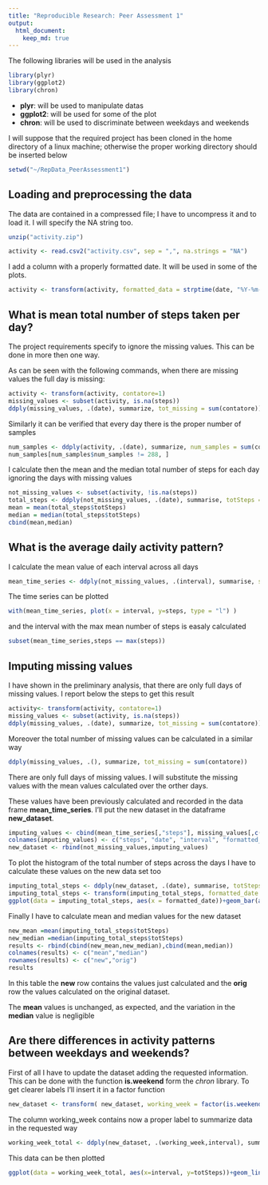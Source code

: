 ```yaml
---
title: "Reproducible Research: Peer Assessment 1"
output: 
  html_document:
    keep_md: true
---
```


The following libraries will be used in the analysis 

```r
library(plyr)
library(ggplot2)
library(chron)
```

* **plyr**: will be used to manipulate datas
* **ggplot2**: will be used for some of the plot
* **chron**: will be used to discriminate between weekdays and weekends

I will suppose that the required project has been cloned in the home 
directory of a linux machine; otherwise the proper working directory should be inserted below

```r
setwd("~/RepData_PeerAssessment1")
```

## Loading and preprocessing the data
The data are contained in a compressed file; I have to uncompress it and to load it. I will specify the NA string too.

```r
unzip("activity.zip")

activity <- read.csv2("activity.csv", sep = ",", na.strings = "NA")
```

I add a column with a properly formatted date. It will be used in some of the plots. 
```r
activity <- transform(activity, formatted_data = strptime(date, "%Y-%m-%d"))
```

## What is mean total number of steps taken per day?
The project requirements specify to ignore the missing values. This can be done in more then one way.

As can be seen with the following commands, when there are missing values the full day is missing:

```r
activity <- transform(activity, contatore=1)
missing_values <- subset(activity, is.na(steps))
ddply(missing_values, .(date), summarize, tot_missing = sum(contatore))
```

Similarly it can be verified that every day there is the proper number of samples 

```r
num_samples <- ddply(activity, .(date), summarize, num_samples = sum(contatore))
num_samples[num_samples$num_samples != 288, ]
```

I calculate then the mean and the median total number of steps for each day ignoring the days with missing values

```r
not_missing_values <- subset(activity, !is.na(steps))
total_steps <- ddply(not_missing_values, .(date), summarise, totSteps = sum(steps))
mean = mean(total_steps$totSteps)
median = median(total_steps$totSteps)
cbind(mean,median)
```

## What is the average daily activity pattern?
I calculate the mean value of each interval across all days
```r
mean_time_series <- ddply(not_missing_values, .(interval), summarise, steps = mean(steps))
```

The time series can be plotted
```r
with(mean_time_series, plot(x = interval, y=steps, type = "l") )
```

and the interval with the max mean number of steps is easaly calculated
```r
subset(mean_time_series,steps == max(steps))
```

## Imputing missing values

I have  shown in the preliminary analysis, that there are only full days of missing values. I report below the steps to get this result

```r
activity<- transform(activity, contatore=1)
missing_values <- subset(activity, is.na(steps))
ddply(missing_values, .(date), summarize, tot_missing = sum(contatore))
```

Moreover the total number of missing values can be calculated in a similar way

```r
ddply(missing_values, .(), summarize, tot_missing = sum(contatore))
```

There are only full days of missing values. I will substitute the missing values with the mean values calculated over the orther days. 

These values have been previously calculated and recorded in the data frame **mean_time_series**. I'll put the new dataset in the dataframe **new_dataset**.  

```r
imputing_values <- cbind(mean_time_series[,"steps"], missing_values[,c("date", "interval", "formatted_data","contatore")])
colnames(imputing_values) <- c("steps", "date", "interval", "formatted_data", "contatore")
new_dataset <- rbind(not_missing_values,imputing_values)
```

To plot the histogram of the total number of steps across the days I have to calculate these values on the new data set too

```r
imputing_total_steps <- ddply(new_dataset, .(date), summarise, totSteps = sum(steps))
imputing_total_steps <- transform(imputing_total_steps, formatted_date = strptime(date, "%Y-%m-%d"))
ggplot(data = imputing_total_steps, aes(x = formatted_date))+geom_bar(aes(y=totSteps),stat ="identity")+ylab("Number of steps")+xlab("date")
```

Finally I have to calculate mean and median values for the new dataset

```r
new_mean =mean(imputing_total_steps$totSteps)
new_median =median(imputing_total_steps$totSteps)
results <- rbind(cbind(new_mean,new_median),cbind(mean,median))
colnames(results) <- c("mean","median")
rownames(results) <- c("new","orig")
results
```

In this table the **new** row contains the values just calculated and the **orig** row the values calculated on the original dataset.

The **mean** values is unchanged, as expected, and the variation in the **median** value is negligible

## Are there differences in activity patterns between weekdays and weekends?

First of all I have to update the dataset adding the requested information. This can be done with the function **is.weekend** form the *chron* library. To get clearer labels I'll insert it in a factor function
```r
new_dataset <- transform( new_dataset, working_week = factor(is.weekend(formatted_data), levels=c(TRUE, FALSE), labels=c('weekend', 'weekday')) )
```
 
The column working_week contains now a proper label to summarize data in the requested way
```r
working_week_total <- ddply(new_dataset, .(working_week,interval), summarise, totSteps = sum(steps))
```

This data can be then plotted
```r
ggplot(data = working_week_total, aes(x=interval, y=totSteps))+geom_line()+facet_grid(working_week~.)+ylab("Number of Steps")+xlab("Interval")
```

